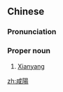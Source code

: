 {{also|咸阳}}
==Chinese==
{{zh-forms|s=咸阳}}

===Pronunciation===
{{zh-pron
|m=Xiányáng
|c=haam4 joeng4
|cat=pn
}}

===Proper noun===
{{zh-proper noun}}

# [[Xianyang]]

{{zh-cat|Cities}}

[[zh:咸陽]]